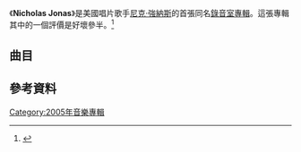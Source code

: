 {{expand|time=2015-10-10T17:23:30+00:00}}
{{refimprove|time=2015-10-10T17:23:30+00:00}}
{{Infobox album <!--See Wikipedia:WikiProject_Albums -->
| name       = Nicholas Jonas
| type       = Studio
| artist     = [[尼克·強納斯|尼克·強納斯]]
| cover      = 
| released   = 2005年9月5日
| recorded   = 2004
| genre      = [[當代基督教音樂|當代基督教音樂]]、[[流行音樂|流行音樂]]
| length     = 40:37
| label      = {{flatlist|
* [[INO_Records|INO]]
* [[Daylight_Records|Daylight]]
* [[Columbia_Records|哥倫比亞]]
}}
| producer   = Carl Sturken、Evan Rogers
| prev_title = 
| prev_year  = 
| next_title = [[Songs_from_How_to_Succeed_in_Business_Without_Really_Trying|Songs from How to Succeed in Business Without Really Trying]]
| next_year  = 2012
}}
《'''Nicholas Jonas'''》是美國唱片歌手[[尼克·強納斯|尼克·強納斯]]的首張同名[[錄音室專輯|錄音室專輯]]。這張專輯其中的一個評價是好壞參半。<ref>{{cite web|url=http://www.walmart.com/catalog/product.gsp?product_id=3362837|title=WalMart.com: Nicholas Jonas|publisher=|accessdate=2014-11-22|archive-date=2009-05-18|archive-url=https://web.archive.org/web/20090518100059/http://www.walmart.com/catalog/product.gsp?product_id=3362837|dead-url=no}}</ref>

== 曲目 ==
{{tracklist
| title1 = Dear God
| writer1 = {{flatlist|
* Carl Sturken
* Evan Rogers
}}
| length1 = 3:20

| title2 = Time for Me to Fly
| writer2 = {{flatlist|
* Nicholas Jonas
* Joseph Jonas
* Kevin Jonas II
* Kevin Jonas Sr
* P.J. Bianco
}}
| length2 = 3:30

| title3 = Appreciate
| writer3 = {{flatlist|
* James Bourne
* Savan Kotecha
* Jake Schulze
}}
| length3 = 3:09

| title4 = [[When_You_Look_Me_in_the_Eyes|When You Look Me in the Eyes]]
| writer4 = {{flatlist|
* N. Jonas
* J. Jonas
* K. Jonas II
* K. Jonas Sr.
* Bianco
* Raymond Boyd
}}
| length4 = 4:02

| title5 = [[Higher_Love|Higher Love]]
| writer5 = {{flatlist|
* Steve Winwood
* Will Jennings
}}
| length5 = 3:59

| title6 = Please Be Mine
| writer6 = {{flatlist|
* N. Jonas
* J. Jonas
* K. Jonas II
}}
| length6 = 4:22

| title7 = I Will Be the Light
| writer7 = {{flatlist|
* N. Jonas
* Sturken
* Rogers
}}
| length7 = 4:24

| title8 = Don't Walk Away
| writer8 = {{flatlist|
* N. Jonas
* Eric White
}}
| length8 = 3:43

| title9 = Joy to the World (A Christmas Prayer)
| writer9 = {{flatlist|
* N. Jonas
* K. Jonas Sr.
}}
| length9 = 4:27

| title10 = Crazy Kinda Crush on You
| writer10 = {{flatlist|
* N. Jonas
* Sturken
* Rogers
}}
| length10 = 2:59

| title11 = Wrong Again
| writer11 = {{flatlist|
* N. Jonas
* K. Jonas Sr.
* Sturken
* Rogers
}}
| length11 = 4:01
}}

== 參考資料 ==
{{Reflist}}

[[Category:2005年音樂專輯|Category:2005年音樂專輯]]